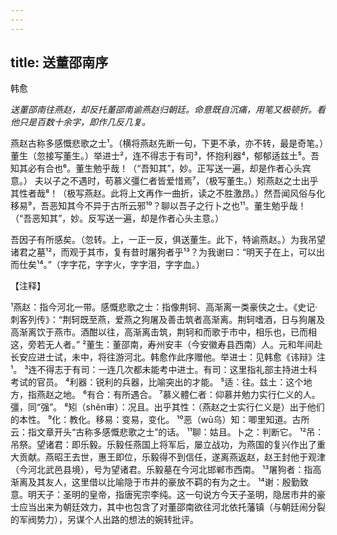 ```yaml
---
---
---
```

title: 送董邵南序
---



韩愈

*送董邵南往燕赵，却反托董邵南谕燕赵归朝廷。命意既自沉痛，用笔又极顿折。看他只是百数十余字，即作几反几复。*

燕赵古称多感慨悲歌之士¹。（横将燕赵先断一句，下更不承，亦不转，最是奇笔。）董生（忽接写董生。）举进士²，连不得志于有司³，怀抱利器⁴，郁郁适兹土⁵。吾知其必有合也⁶。董生勉乎哉！（“吾知其”，妙。正写送一遍，却是作者心头宾意。）
夫以子之不遇时，苟慕义彊仁者皆爱惜焉⁷，（极写董生。）矧燕赵之士出乎其性者哉⁸！（极写燕赵。此将上文再作一曲折，读之不胜激昂。）然吾闻风俗与化移易⁹，吾恶知其今不异于古所云邪¹⁰？聊以吾子之行卜之也¹¹。董生勉乎哉！（“吾恶知其”，妙。反写送一遍，却是作者心头主意。）

吾因子有所感矣。（忽转。上，一正一反，俱送董生。此下，特谕燕赵。）为我吊望诸君之墓¹²，而观于其市，复有昔时屠狗者乎¹³？为我谢曰：“明天子在上，可以出而仕矣¹⁴。”（字字花，字字火，字字泪，字字血。）

【注释】

¹燕赵：指今河北一带。感慨悲歌之士：指像荆轲、高渐离一类豪侠之士。《史记·刺客列传》：“荆轲既至燕，爱燕之狗屠及善击筑者高渐离。荆轲嗜酒，日与狗屠及高渐离饮于燕市。酒酣以往，高渐离击筑，荆轲和而歌于市中，相乐也，已而相这，旁若无人者。”
²董生：董邵南，寿州安丰（今安徽寿县西南）人。元和年间赴长安应进士试，未中，将往游河北。韩愈作此序赠他。举进士：见韩愈《讳辩》注¹。
³连不得志于有司：一连几次都未能考中进士。有司：这里指礼部主持进士科考试的官员。
⁴利器：锐利的兵器，比喻突出的才能。
⁵适：往。兹土：这个地方，指燕赵之地。
⁶有合：有所遇合。
⁷慕义體仁者：仰慕并勉力实行仁义的人。彊，同“强”。
⁸矧（shěn审）：况且。出乎其性：（燕赵之士实行仁义是）出于他们的本性。
⁹化：教化。移易：变易，变化。
¹⁰恶（wū乌）知：唧里知道。古所云：指文章开头“古称多感慨悲歌之士”的话。
¹¹聊：姑且。卜之：判断它。
¹²吊：吊祭。望诸君：即乐毅。乐毅任燕国上将军后，屡立战功，为燕国的复兴作出了重大贡献。燕昭王去世，惠王即位，乐毅得不到信任，遂离燕返赵，赵王封他于观津（今河北武邑县境），号为望诸君。乐毅墓在今河北邯郸市西南。
¹³屠狗者：指高渐离及其友人，这里借以比喻隐于市井的豪放不羁的有为之士。
¹⁴谢：殷勤致意。明天子：圣明的皇帝，指唐宪宗李纯。这一句说方今天子圣明，隐居市井的豪士应当出来为朝廷效力，其中也包含了对董邵南欲往河北依托藩镇（与朝廷闹分裂的军阀势力），另谋个人出路的想法的婉转批评。